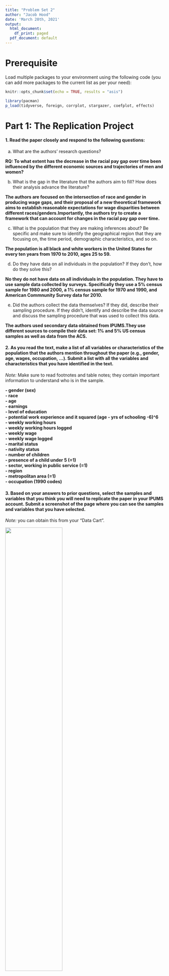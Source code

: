 ```yaml
---
title: "Problem Set 2"
author: "Jacob Hood"
date: 'March 20th, 2021'
output:
  html_document:
    df_print: paged
  pdf_document: default
---
```


# Prerequisite

Load multiple packages to your environment using the following code (you can add more packages to the current list as per your need):

```r
knitr::opts_chunk$set(echo = TRUE, results = "asis")

library(pacman)
p_load(tidyverse, foreign, corrplot, stargazer, coefplot, effects)

```

# Part 1: The Replication Project 

#### 1. Read the paper closely and respond to the following questions:  
  (a) What are the authors’ research questions?
  
  **RQ: To what extent has the decrease in the racial pay gap over time been
  influenced by the different economic sources and trajectories of men and women?**
    
  (b) What is the gap in the literature that the authors aim to fill? How does their analysis advance the literature?

**The authors are focused on the intersection of race and gender in producing wage gaps, and their proposal of a new theoretical framework aims to establish reasonable expectations for wage disparities between different races/genders.Importantly, the authors try to create a framework that can account for changes in the racial pay gap over time.**
    
  (c) What is the population that they are making inferences about? Be specific and make sure to identify the geographical region that they are focusing on, the time period, demographic characteristics, and so on.
  
  **The population is all black and white workers in the United States for every
  ten years from 1970 to 2010, ages 25 to 59.**
  
  (d) Do they have data on all individuals in the population? If they don’t, how do they solve this?
  
**No they do not have data on all individuals in the population. They have to use sample data collected by surveys. Specifically they use a 5% census sample for 1980 and 2000, a 1% census sample for 1970 and 1990, and American Commnunity Survey data for 2010.**
  
  (e) Did the authors collect the data themselves? If they did, describe their sampling procedure. If they didn’t, identify and describe the data source and discuss the sampling procedure that was used to collect this data. 

**The authors used secondary data obtained from IPUMS.They use different sources to compile their data set: 1% and 5% US census samples as well as data from the ACS.**
    
#### 2. As you read the text, make a list of all variables or characteristics of the population that the authors mention throughout the paper (e.g., gender, age, wages, occupation, ...). Submit a list with all the variables and characteristics that you have identified in the text.  
*Note:* Make sure to read footnotes and table notes; they contain important information to understand who is in the sample. 

**
- gender (sex)  
- race  
- age  
- earnings  
- level of education  
- potential work experience and it squared (age - yrs of schooling -6)^6  
- weekly working hours  
- weekly working hours logged  
- weekly wage  
- weekly wage logged  
- marital status  
- nativity status  
- number of children  
- presence of a child under 5 (=1)  
- sector, working in public service (=1)  
- region  
- metropolitan area (=1)  
- occupation (1990 codes)  
**

#### 3. Based on your answers to prior questions, select the samples and variables that you think you will need to replicate the paper in your IPUMS account. Submit a screenshot of the page where you can see the samples and variables that you have selected.
*Note:* you can obtain this from your "Data Cart”.  

![](data cart screenshot.png){width=60%}


# Part 2: Regression 

Import the dataset `sat_math.dta` to your R environment and examine the effect of IQ and other variables on SAT math score. *Hint:* use `read.dta()`
```r
# loading data into environment
sat_data <- read.dta("sat_math.dta") 
```

Variable Name|  Variable Detail
------------|----------------------------
 `sat_math`| SAT Math Score   
 `female`  | The Female Dummy (Male = 0) 
 `black/other`| Two Racial Dummies (White as the Reference Group) 
 `meduy`   | Mother’s Years of Schooling  
 `feduy`   | Father’s Years of Schooling  
 `hours`   | Average Weekly Study Hours   
 `IQ`      | IQ Score (0 to 100)          

#### 1. Report descriptive statistics:  
  (a) Create a table that reports descriptive statistics (you should at least report the means) of all the variables grouped by gender
```r
# Grouping data by gender and producing descriptive statistics
sat_data %>% group_by(female) %>% summarise(mean_satmath = mean(sat_math), mean_meduy = mean(meduy), mean_feduy = mean(feduy), mean_hours = mean(hours), mean_IQ = mean(IQ))

```
  
  (b) Create a correlation matrix and display it.
```r

## Set use = "complete.obs" to ignore observations with NAs
M <- cor(sat_data, use = "complete.obs")

# Save the matrix to a dataframe, then use `corrplot` to visualize 

corrplot(M,
         method = "shade",
         cl.lim = c(-1,1),
         is.corr = F,
         type = "lower",
         title = "  
         Correlation Matrix",
         addCoef.col = "black",
         diag = F,
         tl.col = "black",
         )
```

#### 2. Create scatter plots:  
  - Besides the key dependent variable (DV) `sat_math`, choose one numeric independent variable (IV) that seems to have a meaningful relation to the DV based on the correlation matrix you created, and then create the following plots:
  (a) A scatter plot of the DV and IV  
  (b) A scatter plot of the DV and IV with a fitted linear regression line  
  (c) A scatter plot of the DV and IV, and each observation is color coded by gender  
  (d) On top of plot (c), fit a linear regression line for each gender group, the lines should also be color coded  
  
```r
#   (a) A scatter plot of the DV and IV  
sat_data %>%
  ggplot(aes(x = hours, y = sat_math)) +
  geom_point(shape = 1, alpha = 0.7) +
  labs(title = "Relationship Between Average Weekly Study Hours and SAT Math Score",
       x = "Average Weekly Study Hours",
       y = "SAT Math Score")

#  (b) A scatter plot of the DV and IV with a fitted linear regression line  
sat_data %>%
  ggplot(aes(x = hours, y = sat_math)) +
  geom_point(shape = 1, alpha = 0.7) +
  geom_smooth(method = "lm", se = F) +
  labs(title = "Relationship Between Average Weekly Study Hours and SAT Math Score",
       x = "Average Weekly Study Hours",
       y = "SAT Math Score")

# (c) A scatter plot of the DV and IV, and each observation is color coded by gender       
# Create new variable 'gender'
sat_data <- sat_data %>%
  mutate(gender = ifelse(female == 1, "female", "male"))

sat_data %>% as_tibble() %>% ggplot(aes(x = hours, y = sat_math, color = gender)) +
  geom_point(shape = 1) +
  labs(title = "Relationship Between Average Weekly Study Hours and SAT Math Score",
       x = "Average Weekly Study Hours",
       y = "SAT Math Score",
       subtitle = "Grouped by gender")

# (d) On top of plot (c), fit a linear regression line for each gender group, the lines should also be color coded
sat_data %>% as_tibble() %>%
  ggplot(aes(x = hours, y = sat_math, color = gender)) +
  geom_point(shape = 1) +
  geom_smooth(method = "lm", se = F) +
  labs(title = "Relationship Between Average Weekly Study Hours and SAT Math Score",
       x = "Average Weekly Study Hours",
       y = "SAT Math Score",
       subtitle = "Grouped by gender")
```

  
#### 3. Additional exploratory data analysis:  
  (a) What are your preliminary findings/reflections on the data based on the descriptive statistics, the correlation matrix, and the scatter plots?

**Based on the descriptive statistics, we know that all together students spend an average of 39 hours studying per week and that males and females spend roughly the same amount of time studying each week On average females score 47 points higher than males.In terms of IQ, males on average scored 2 points higher. We also know the data is somewhat skewed to the right (median < mean), which means that less people are making higher SAT math scores than if the data were normally distributed. Based on the correlation plot, IQ has the strongest positive correlation with SAT math scores (0.65). Parents' years of schooling is also strongly correlated with higher SAT math scores, more so than with the other explanatory variables. For my variable of interest (hours) there appears to be a very minor negative relationship between average hours studied per week and SAT math scores (-0.03). This weak relationship is confirmed through the scatterplots, especially those with regression lines which show that while females tend to score higher, average weekly hours studied is not strongly correlated with SAT math** 
    
  (b) What other exploratory data analysis will be useful for you to better understand the data before modeling? Please implement some additional exploratory data analysis and discuss your preliminary findings
  
**First we can create histograms of each variable to understand their distributions. Other exploratory data analyses before modeling include plotting the relationship between SAT math scores and our other predictor variables to visually understand their relationships.The data can also be grouped by race in order to look at racial differences in SAT math scores at different levels of predictors.**
```r
# Creating histograms of variables

# Plotting dependent variable
sat_data %>% as_tibble() %>%
  ggplot(aes(x = sat_data$sat_math)) +
  geom_histogram(binwidth = 50, fill = "grey", color = "black")

# Plotting independent variables
sat_data %>% as_tibble() %>%
  ggplot(aes(x = sat_data$IQ)) +
  geom_histogram(binwidth = 10, fill = "grey", color = "black")

sat_data %>% as_tibble() %>%
  ggplot(aes(x = sat_data$feduy)) +
  geom_histogram(binwidth = 1, fill = "grey", color = "black")

sat_data %>% as_tibble() %>%
  ggplot(aes(x = sat_data$meduy)) +
  geom_histogram(binwidth = 1, fill = "grey", color = "black")

sat_data %>% as_tibble() %>%
  ggplot(aes(x = sat_data$hours)) +
  geom_histogram(binwidth = 1, fill = "grey", color = "black")

```

```r
# Creating scatterplots with other predictors 

# Looking at IQ, still grouped by gender

sat_data %>% as_tibble() %>%
  ggplot(aes(x = IQ, y = sat_math, color = gender)) +
  geom_point(shape = 1) +
  geom_smooth(method = "lm", se = F) +
  labs(title = "Relationship Between IQ and SAT Math Score",
       x = "IQ",
       y = "SAT Math Score",
       subtitle = "Grouped by gender")

# Looking at father's years of education, still grouped by gender
sat_data %>% as_tibble() %>%
  ggplot(aes(x = feduy, y = sat_math, color = gender)) +
  geom_point(shape = 1) +
  geom_smooth(method = "lm", se = F) +
  labs(title = "Relationship Between Father's Years of Education and SAT Math Score",
       x = "Father's Years of Education",
       y = "SAT Math Score",
       subtitle = "Grouped by gender")

# Looking at mother's years of education, still grouped by gender
sat_data %>% as_tibble() %>%
  ggplot(aes(x = meduy, y = sat_math, color = gender)) +
  geom_point(shape = 1) +
  geom_smooth(method = "lm", se = F) +
  labs(title = "Relationship Between Mother's Years of Education and SAT Math Score",
       x = "Mother's Years of Education",
       y = "SAT Math Score",
       subtitle = "Grouped by gender")
```

```r
# Grouping data by race and running similar analyses (descriptive stats, scatterplots)

sat_data %>% group_by(black, other) %>% summarise(mean_satmath = mean(sat_math), mean_meduy = mean(meduy), mean_feduy = mean(feduy), mean_hours = mean(hours), mean_IQ = mean(IQ))
```


```r
# Creating new variable "race" breaking the sample into black and non-black groups

sat_data <- sat_data %>% mutate(race = ifelse(black > 0, "black", "non-black"))
                              
```


```r

# Plot of hours and SAT math score with regression lines 

sat_data %>% as_tibble() %>%
  ggplot(aes(x = hours, y = sat_math, color = race)) +
  geom_point(shape = 1) +
  geom_smooth(method = "lm", se = F) +
  labs(title = "Relationship Between Average Weekly Study Hours and SAT Math Score",
       x = "Average Weekly Study Hours",
       y = "SAT Math Score",
       subtitle = "Grouped by race")

# Looking at IQ, still grouped by race

sat_data %>% as_tibble() %>%
  ggplot(aes(x = IQ, y = sat_math, color = race)) +
  geom_point(shape = 1) +
  geom_smooth(method = "lm", se = F) +
  labs(title = "Relationship Between IQ and SAT Math Score",
       x = "IQ",
       y = "SAT Math Score",
       subtitle = "Grouped by race")

# Looking at father's years of education, still grouped by race
sat_data %>% as_tibble() %>%
  ggplot(aes(x = feduy, y = sat_math, color = race)) +
  geom_point(shape = 1) +
  geom_smooth(method = "lm", se = F) +
  labs(title = "Relationship Between Father's Years of Education and SAT Math Score",
       x = "Father's Years of Education",
       y = "SAT Math Score",
       subtitle = "Grouped by race")

# Looking at mother's years of education, still grouped by race
sat_data %>% as_tibble() %>%
  ggplot(aes(x = meduy, y = sat_math, color = race)) +
  geom_point(shape = 1) +
  geom_smooth(method = "lm", se = F) +
  labs(title = "Relationship Between Mother's Years of Education and SAT Math Score",
       x = "Mother's Years of Education",
       y = "SAT Math Score",
       subtitle = "Grouped by race")
```
```r
# Running similar comparisons grouped non-white vs white

sat_data <- sat_data %>% mutate(race = ifelse(black | other > 0, "non-white", "white"))

```

```r
# Creating more plots comparing non-whites vs. whites

# Plot of hours and SAT math score with regression lines 

sat_data %>% as_tibble() %>%
  ggplot(aes(x = hours, y = sat_math, color = race)) +
  geom_point(shape = 1) +
  geom_smooth(method = "lm", se = F) +
  labs(title = "Relationship Between Average Weekly Study Hours and SAT Math Score",
       x = "Average Weekly Study Hours",
       y = "SAT Math Score",
       subtitle = "Grouped by race")

# Looking at IQ, still grouped by race

sat_data %>% as_tibble() %>%
  ggplot(aes(x = IQ, y = sat_math, color = race)) +
  geom_point(shape = 1) +
  geom_smooth(method = "lm", se = F) +
  labs(title = "Relationship Between IQ and SAT Math Score",
       x = "IQ",
       y = "SAT Math Score",
       subtitle = "Grouped by race")

# Looking at father's years of education, still grouped by race
sat_data %>% as_tibble() %>%
  ggplot(aes(x = feduy, y = sat_math, color = race)) +
  geom_point(shape = 1) +
  geom_smooth(method = "lm", se = F) +
  labs(title = "Relationship Between Father's Years of Education and SAT Math Score",
       x = "Father's Years of Education",
       y = "SAT Math Score",
       subtitle = "Grouped by race")

# Looking at mother's years of education, still grouped by race
sat_data %>% as_tibble() %>%
  ggplot(aes(x = meduy, y = sat_math, color = race)) +
  geom_point(shape = 1) +
  geom_smooth(method = "lm", se = F) +
  labs(title = "Relationship Between Mother's Years of Education and SAT Math Score",
       x = "Mother's Years of Education",
       y = "SAT Math Score",
       subtitle = "Grouped by race")
```


#### 4. Nested models:  
  - Build five nested models that use `sat_math` as the DV and report regression results in a table using `stargazer()` from the `stargazer` package. 
  (a) Model 1: Baseline (only add "IQ" as the independent variable)  
  (b) Model 2: Model 1 + Demographic Characteristics  
  (c) Model 3: Model 2 + Parental Education  
  (d) Model 4: Model 3 + Weekly Study Hours  
  (e) Model 5: Model 4 + An Interaction Between IQ and the Female Dummy
```r
# Creating the five models

m1 <- lm(sat_math ~ IQ, data = sat_data)
m2 <- lm(sat_math ~IQ + female + black + other, data = sat_data)
m3 <- lm(sat_math ~IQ + female + black + other + feduy + meduy, data = sat_data)
m4 <- lm(sat_math ~IQ + female + black + other + feduy + meduy + hours, data = sat_data)
m5 <- lm(sat_math ~IQ + female + black + other + feduy + meduy + hours + IQ*female, data = sat_data)

stargazer(m1, m2, m3, m4, m5, type = "text")

```
  
  
#### 5. For the result of Model 1:  
  (a) What are the hypotheses that you are testing in this model with your t-values in the `(Intercept)` and `IQ` row of the modeling results?  
  
  **Our null hypothesis is, holding all other variables constant, $\beta_{\text{IQ}}$ = 0. Our alternative hypothesis is $\beta_{\text{IQ}}$ != 0. Our prediction equation is Y = 4.211X + 315.605.**
  
  (b) Create a 95% confidence interval for the parameter $\beta_{\text{IQ}}$ based on Model 1 result.

```r
# starting with mean squared error
SSE <- ((sat_data$sat_math) - (315.605 + 4.211*sat_data$IQ))^2 %>% sum()
MSE <- SSE/(nrow(sat_data)-2)
IQmean <- mean(sat_data$IQ)
denomi <- (sat_data$IQ - IQmean)^2 %>% sum() 

# calculating standard error 
se <- sqrt(MSE/denomi)

#Creating confidence interval

upperbound <- 4.211 + (1.96*se)
lowerbound <- 4.211 - (1.96*se)
CI <- c(lowerbound,upperbound) %>% print()
```

#### 6. Interpret regression coefficients:  
  (a) How does the coefficient of "IQ" change across models? What could be the possible reason(s) for such changes?  
  
  **The coefficient of IQ changes from 4.211, to 4.356, to 3.487, to 3.484, and finally to 2.893. The increase from m1 to m2 suggests that adding these minority demographic predictors (female/black/other) increases the partial effects of IQ by itself on SAT math score.The decreases of the coefficient from m2 to m5 suggests the partial effects of the IQ by itself on SAT math scores lessens in intensity when other significant predictors are added to the model, such as parent's years of education, hour spent studying, and interaction between gender and IQ.**
  
  (b) Interpret the coefficient of "black" in Model 4.
  
  **The coefficient of -14.519 for "black" in model 4 means that black people (the comprarison group) on average score 14.519 points lower than white peoplev (the comparison group), holding all else constant.**
  
  (c) Interpret the coefficient of "meduy" in Model 4.  
  
  **The coeffiecent of 6.434. for "meduy" in model 4 means that for each additional year of a person's mother's education, their SAT math score increases 6.434, holding all else constant.**
  
  (d) Interpret the coefficient of the interaction effect between IQ and the Female Dummy in Model 5.
  
  **The coefficient of 1.232 for the interaction term in model 5 means that the effect of IQ on SAT math scores is greater for females, with a 1.232 point difference.** 
  
#### 7. Create a coefficient plot for Model 5 with appropriate title and labels.  
```r

coefplot(m5, intercept = F, innerCI = 1.96, outerCI = 1.96, color = "black", title = "Coefficient Plot of Model 5")

```

#### 8. On the basis of Model 5, by holding other variables at their means, create a figure demonstrating the predicted SAT math score by gender and IQ levels (with confidence interval).  
```r


```
  
  
  
# Part 3 (Bonus) Data Simulation 

Simulation is a fun and effective way to learn about statistical inference. You will get a better understanding of how each population parameter affects the shape of the distribution.  
  
  Now that we have learned about how to identify interactions from a given sample, you can try simulate a data whose true data generating process involves interaction between two variables. For example, you can try to reproduce a similar scatter plot we saw in class (the right panel) by simulating a data whose variables have such associations:

![](simulation_demo.png){width=60%}
  
  Or, you can try to reproduce a scatter plot that demonstrates the Simpson's Paradox:
  
![](simulation_demo2.png){width=40%}


*Note:* Your output does not need to replicate the exact layout of the example graphs. You will get extra credit as long as you generate a similar graph that illustrates the relationship (either a positive or negative interaction, or the Simpson's Paradox) clearly. Remember to use `set.seed()` for any random process.

```r


```
